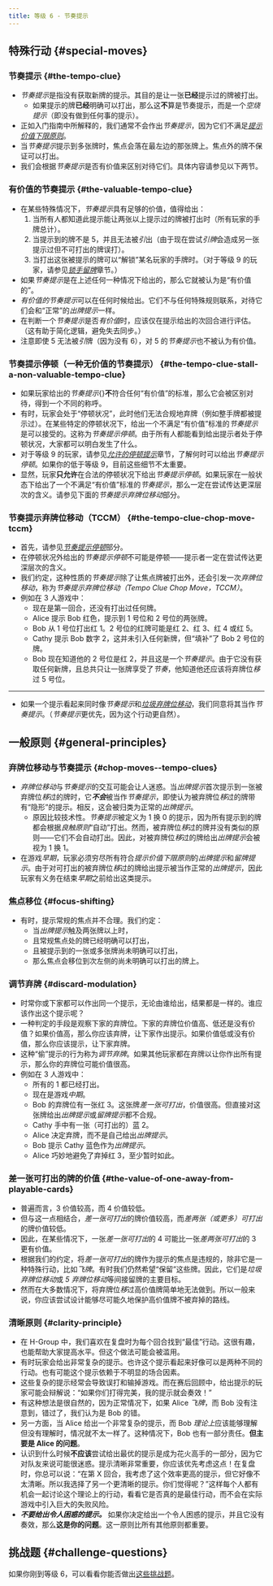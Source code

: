 ```yaml
---
title: 等级 6 - 节奏提示
---
```



## 特殊行动 \{#special-moves\}

### 节奏提示 \{#the-tempo-clue\}

- *节奏提示*是指没有获取新牌的提示。其目的是让一张**已经**提示过的牌被打出。
  - 如果提示的牌**已经**明确可以打出，那么这**不**算是节奏提示，而是一个*空烧提示*（即没有做到任何事的提示）。
- 正如入门指南中所解释的，我们通常不会作出*节奏提示*，因为它们不满足[_提示价值下限原则_](beginner/minimum-clue-value-principle)。
- 当*节奏提示*提示到多张牌时，焦点会落在最左边的那张牌上。焦点外的牌不保证可以打出。
- 我们会根据*节奏提示*是否有价值来区别对待它们。具体内容请参见以下两节。

### 有价值的节奏提示 \{#the-valuable-tempo-clue\}

- 在某些特殊情况下，*节奏提示*具有足够的价值，值得给出：
  1. 当所有人都知道此提示能让两张以上提示过的牌被打出时（所有玩家的手牌总计）。
  1. 当提示到的牌不是 5，并且无法被*引*出（由于现在尝试*引牌*会造成另一张提示过但不可打出的牌误打）。
  1. 当打出这张被提示的牌可以“解锁”某名玩家的手牌时。（对于等级 9 的玩家，请参见[_锁手留牌_](level-9.mdx#the-locked-hand-save-lhs)章节。）
- 如果*节奏提示*是在上述任何一种情况下给出的，那么它就被认为是“有价值的”。
- *有价值的节奏提示*可以在任何时候给出。它们不与任何特殊规则联系，对待它们会和“正常”的*出牌提示*一样。
- 在判断一个*节奏提示*是否*有价值*时，应该仅在提示给出的次回合进行评估。（这有助于简化逻辑，避免失去同步。）
- 注意即使 5 无法被*引*牌（因为没有 6），对 5 的*节奏提示*也不被认为有价值。

### 节奏提示停顿（一种无价值的节奏提示） \{#the-tempo-clue-stall-a-non-valuable-tempo-clue\}

- 如果玩家给出的*节奏提示*{}**不**符合任何“有价值”的标准，那么它会被区别对待，得到一个不同的称呼。
- 有时，玩家会处于“停顿状况”，此时他们无法合规地弃牌（例如整手牌都被提示过）。在某些特定的停顿状况下，给出一个不满足“有价值”标准的*节奏提示*是可以接受的。这称为*节奏提示停顿*。由于所有人都能看到给出提示者处于停顿状况，大家都可以明白发生了什么。
- 对于等级 9 的玩家，请参见[_允许的停顿提示_](level-9.mdx#allowable-stall-clues-stall-table)章节，了解何时可以给出*节奏提示停顿*。如果你的低于等级 9，目前这些细节不太重要。
- 显然，玩家**只允许**在合法的停顿状况下给出*节奏提示停顿*。如果玩家在一般状态下给出了一个不满足“有价值”标准的*节奏提示*，那么一定在尝试传达更深层次的含义。请参见下面的*节奏提示弃牌位移动*部分。

### 节奏提示弃牌位移动（TCCM） \{#the-tempo-clue-chop-move-tccm\}

- 首先，请参见[_节奏提示停顿_](#the-tempo-clue-stall-a-non-valuable-tempo-clue)部分。
- 在停顿状况外给出的*节奏提示停顿*不可能是停顿——提示者一定在尝试传达更深层次的含义。
- 我们约定，这种性质的*节奏提示*除了让焦点牌被打出外，还会引发一次*弃牌位移动*，称为*节奏提示弃牌位移动（Tempo Clue Chop Move，TCCM）*。
- 例如在 3 人游戏中：
  - 现在是第一回合，还没有打出过任何牌。
  - Alice 提示 Bob 红色，提示到 1 号位和 2 号位的两张牌。
  - Bob 从 1 号位打出红 1。2 号位的红牌可能是红 2、红 3、红 4 或红 5。
  - Cathy 提示 Bob 数字 2，这并未引入任何新牌，但“填补”了 Bob 2 号位的牌。
  - Bob 现在知道他的 2 号位是红 2，并且这是一个*节奏提示*。由于它没有获取任何新牌，且总共只让一张牌享受了*节奏*，他知道他还应该将弃牌位*移*过 5 号位。

<TempoClueChopMovePart1 />

<hr />

<TempoClueChopMovePart2 />

- 如果一个提示看起来同时像*节奏提示*和[_垃圾弃牌位移动_](level-4.mdx#the-trash-chop-move-tcm)，我们同意将其当作*节奏提示*。（*节奏提示*更优先，因为这个行动更自然）。

## 一般原则 \{#general-principles\}

### 弃牌位移动与节奏提示 \{#chop-moves--tempo-clues\}

- *弃牌位移动*与*节奏提示*的交互可能会让人迷惑。当*出牌提示*首次提示到一张被弃牌位*移*过的牌时，它<Em>**不会**</Em>被当作*节奏提示*，即使认为被弃牌位*移*过的牌带有“隐形”的提示。相反，这会被归类为正常的*出牌提示*。
  - 原因比较技术性。*节奏提示*被定义为 1 换 0 的提示，因为所有提示到的牌都会根据*良触原则*“自动”打出。然而，被弃牌位*移*过的牌并没有类似的原则——它们不会自动打出。因此，对被弃牌位*移*过的牌给出*出牌提示*会被视为 1 换 1。
- 在游戏*早期*，玩家必须穷尽所有符合*提示价值下限原则*的*出牌提示*和*留牌提示*。由于对可打出的被弃牌位*移*过的牌给出提示被当作正常的*出牌提示*，因此玩家有义务在结束*早期*之前给出这类提示。

### 焦点移位 \{#focus-shifting\}

- 有时，提示常规的焦点并不合理。我们约定：
  - 当*出牌提示*触及两张牌以上时，
  - 且常规焦点处的牌已经明确可以打出，
  - 且被提示到的一张或多张牌尚未明确可以打出，
  - 那么焦点会移位到次左侧的尚未明确可以打出的牌上。

### 调节弃牌 \{#discard-modulation\}

- 时常你或下家都可以作出同一个提示，无论由谁给出，结果都是一样的。谁应该作出这个提示呢？
- 一种判定的手段是观察下家的弃牌位。下家的弃牌位价值高、低还是没有价值？如果价值高，那么你应该弃牌，让下家作出提示。如果价值低或没有价值，那么你应该提示，让下家弃牌。
- 这种“偷”提示的行为称为*调节弃牌*。如果其他玩家都在弃牌以让你作出所有提示，那么你的弃牌位可能价值很高。
- 例如在 3 人游戏中：
  - 所有的 1 都已经打出。
  - 现在是游戏*中期*。
  - Bob 的弃牌位有一张红 3。这张牌*差一张可打出*，价值很高。但直接对这张牌给出*出牌提示*或*留牌提示*都不合规。
  - Cathy 手中有一张（可打出的）蓝 2。
  - Alice 决定弃牌，而不是自己给出*出牌提示*。
  - Bob 提示 Cathy 蓝色作为*出牌提示*。
  - Alice 巧妙地避免了弃掉红 3，至少暂时如此。

<DiscardModulation />

### 差一张可打出的牌的价值 \{#the-value-of-one-away-from-playable-cards\}

- 普遍而言，3 价值较高，而 4 价值较低。
- 但与这一点相结合，*差一张可打出*的牌价值较高，而*差两张（或更多）可打出*的牌价值较低。
- 因此，在某些情况下，一张*差一张可打出*的 4 可能比一张*差两张可打出*的 3 更有价值。
- 根据我们的约定，将*差一张可打出*的牌作为提示的焦点是违规的，除非它是一种特殊行动，比如*飞牌*。有时我们仍然希望“保留”这些牌。因此，它们是*垃圾弃牌位移动*或 *5 弃牌位移动*等间接留牌的主要目标。
- 然而在大多数情况下，将弃牌位*移*过高价值牌简单地无法做到。所以一般来说，你应该尝试设计能够尽可能久地保护高价值牌不被弃掉的路线。

### 清晰原则 \{#clarity-principle\}

- 在 H-Group 中，我们喜欢在复盘时为每个回合找到“最佳”行动。这很有趣，也能帮助大家提高水平。但这个做法可能会被滥用。
- 有时玩家会给出非常复杂的提示。也许这个提示看起来好像可以是两种不同的行动。也有可能这个提示依赖于不明显的场合因素。
- 这些复杂的提示经常会导致误打和输掉游戏。而在赛后回顾中，给出提示的玩家可能会辩解说：“如果你们打得完美，我的提示就会奏效！”
- 有这种想法是很自然的，因为正常情况下，如果 Alice _飞牌_，而 Bob 没有注意到，错过了，我们认为是 Bob 的错。
- 另一方面，当 Alice 给出一个非常复杂的提示，而 Bob *理论上*应该能够理解但没有理解时，情况就不太一样了。这种情况下，Bob 也有一部分责任。**但主要是 Alice 的问题**。
- 认识到什么时候**不应该**尝试给出最优的提示是成为花火高手的一部分，因为它对队友来说可能很迷惑。提示清晰非常重要，你应该优先考虑这点！在复盘时，你总可以说：“在第 X 回合，我考虑了这个效率更高的提示，但它好像不太清晰。所以我选择了另一个更清晰的提示。你们觉得呢？”这样每个人都有机会一起讨论这个理论上的行动，看看它是否真的是最佳行动，而不会在实际游戏中引入巨大的失败风险。
- <Em>**不要给出令人困惑的提示。**</Em>
  如果你决定给出一个令人困惑的提示，并且它没有奏效，那么**这是你的问题**。这一原则比所有其他原则都重要。

## 挑战题 \{#challenge-questions\}

如果你刚到等级 6，可以看看你能否做出[这些挑战题](challenge-questions/level-6.mdx)。
